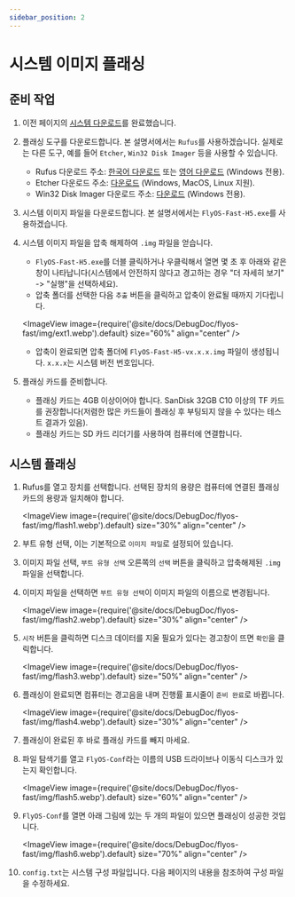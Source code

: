 ```yaml
---
sidebar_position: 2
---
```


# 시스템 이미지 플래싱

## 준비 작업

1. 이전 페이지의 [시스템 다운로드](/docs/DebugDoc/flyos-fast/)를 완료했습니다.
2. 플래싱 도구를 다운로드합니다. 본 설명서에서는 `Rufus`를 사용하겠습니다. 실제로는 다른 도구, 예를 들어 `Etcher`, `Win32 Disk Imager` 등을 사용할 수 있습니다.
    - Rufus 다운로드 주소: [한국어 다운로드](https://rufus.ie/zh/#download) 또는 [영어 다운로드](https://rufus.ie/en/#download) (Windows 전용).
    - Etcher 다운로드 주소: [다운로드](https://etcher.balena.io/#download-etcher) (Windows, MacOS, Linux 지원).
    - Win32 Disk Imager 다운로드 주소: [다운로드](https://sourceforge.net/projects/win32diskimager/) (Windows 전용).
3. 시스템 이미지 파일을 다운로드합니다. 본 설명서에서는 `FlyOS-Fast-H5.exe`를 사용하겠습니다.

4. 시스템 이미지 파일을 압축 해제하여 `.img` 파일을 얻습니다.
    - `FlyOS-Fast-H5.exe`를 더블 클릭하거나 우클릭해서 열면 몇 초 후 아래와 같은 창이 나타납니다(시스템에서 안전하지 않다고 경고하는 경우 "더 자세히 보기" -> "실행"을 선택하세요).
    - 압축 폴더를 선택한 다음 `추출` 버튼을 클릭하고 압축이 완료될 때까지 기다립니다.
    
    <ImageView image={require('@site/docs/DebugDoc/flyos-fast/img/ext1.webp').default} size="60%" align="center" />

    - 압축이 완료되면 압축 폴더에 `FlyOS-Fast-H5-vx.x.x.img` 파일이 생성됩니다. `x.x.x`는 시스템 버전 번호입니다.
5. 플래싱 카드를 준비합니다.
    - 플래싱 카드는 4GB 이상이어야 합니다. SanDisk 32GB C10 이상의 TF 카드를 권장합니다(저렴한 많은 카드들이 플래싱 후 부팅되지 않을 수 있다는 테스트 결과가 있음).
    - 플래싱 카드는 SD 카드 리더기를 사용하여 컴퓨터에 연결합니다.

## 시스템 플래싱

1. Rufus를 열고 장치를 선택합니다. 선택된 장치의 용량은 컴퓨터에 연결된 플래싱 카드의 용량과 일치해야 합니다.

    <ImageView image={require('@site/docs/DebugDoc/flyos-fast/img/flash1.webp').default} size="30%" align="center" />

2. 부트 유형 선택, 이는 기본적으로 `이미지 파일`로 설정되어 있습니다.
3. 이미지 파일 선택, `부트 유형 선택` 오른쪽의 `선택` 버튼을 클릭하고 압축해제된 `.img` 파일을 선택합니다.
4. 이미지 파일을 선택하면 `부트 유형 선택`이 이미지 파일의 이름으로 변경됩니다.

    <ImageView image={require('@site/docs/DebugDoc/flyos-fast/img/flash2.webp').default} size="30%" align="center" />

5. `시작` 버튼을 클릭하면 디스크 데이터를 지울 필요가 있다는 경고창이 뜨면 `확인`을 클릭합니다.

    <ImageView image={require('@site/docs/DebugDoc/flyos-fast/img/flash3.webp').default} size="50%" align="center" />

6. 플래싱이 완료되면 컴퓨터는 경고음을 내며 진행률 표시줄이 `준비 완료`로 바뀝니다.

    <ImageView image={require('@site/docs/DebugDoc/flyos-fast/img/flash4.webp').default} size="30%" align="center" />

7. 플래싱이 완료된 후 바로 플래싱 카드를 빼지 마세요.
8. 파일 탐색기를 열고 `FlyOS-Conf`라는 이름의 USB 드라이브나 이동식 디스크가 있는지 확인합니다.

    <ImageView image={require('@site/docs/DebugDoc/flyos-fast/img/flash5.webp').default} size="60%" align="center" />

9. `FlyOS-Conf`를 열면 아래 그림에 있는 두 개의 파일이 있으면 플래싱이 성공한 것입니다.

    <ImageView image={require('@site/docs/DebugDoc/flyos-fast/img/flash6.webp').default} size="70%" align="center" />

10. `config.txt`는 시스템 구성 파일입니다. 다음 페이지의 내용을 참조하여 구성 파일을 수정하세요.